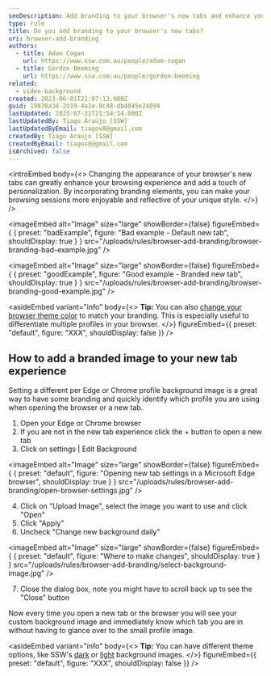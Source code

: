 ```yaml
---
seoDescription: Add branding to your browser's new tabs and enhance your browsing experience with personalized imagery.
type: rule
title: Do you add branding to your browser's new tabs?
uri: browser-add-branding
authors:
  - title: Adam Cogan
    url: https://www.ssw.com.au/people/adam-cogan
  - title: Gordon Beeming
    url: https://www.ssw.com.au/people/gordon-beeming
related:
  - video-background
created: 2023-06-01T21:07:13.000Z
guid: 19870a34-2d19-4a1e-9c48-db4045e24894
lastUpdated: 2025-07-31T21:54:14.000Z
lastUpdatedBy: Tiago Araújo [SSW]
lastUpdatedByEmail: tiagov8@gmail.com
createdBy: Tiago Araújo [SSW]
createdByEmail: tiagov8@gmail.com
isArchived: false
---
```


<introEmbed
  body={<>
Changing the appearance of your browser's new tabs can greatly enhance your browsing experience and add a touch of personalization. By incorporating branding elements, you can make your browsing sessions more enjoyable and reflective of your unique style.
  </>}
/>

<imageEmbed
  alt="Image"
  size="large"
  showBorder={false}
  figureEmbed={ {
    preset: "badExample",
    figure: "Bad example - Default new tab",
    shouldDisplay: true
  } }
  src="/uploads/rules/browser-add-branding/browser-branding-bad-example.jpg"
/>


<imageEmbed
  alt="Image"
  size="large"
  showBorder={false}
  figureEmbed={ {
    preset: "goodExample",
    figure: "Good example - Branded new tab",
    shouldDisplay: true
  } }
  src="/uploads/rules/browser-add-branding/browser-branding-good-example.jpg"
/>



<asideEmbed
  variant="info"
  body={<>
    **Tip:** You can also [change your browser theme color](https://techcommunity.microsoft.com/t5/articles/personalize-microsoft-edge-with-built-in-theme-colors/m-p/2230250?WT.mc_id=DT-MVP-33518) to match your branding. This is especially useful to differentiate multiple profiles in your browser.
  </>}
  figureEmbed={{
    preset: "default",
    figure: "XXX",
    shouldDisplay: false
  }}
/>


## How to add a branded image to your new tab experience

Setting a different per Edge or Chrome profile background image is a great way to have some branding and quickly identify which profile you are using when opening the browser or a new tab.

1. Open your Edge or Chrome browser
2. If you are not in the new tab experience click the + button to open a new tab
3. Click on settings | Edit Background

   
<imageEmbed
  alt="Image"
  size="large"
  showBorder={false}
  figureEmbed={ {
    preset: "default",
    figure: "Opening new tab settings in a Microsoft Edge browser",
    shouldDisplay: true
  } }
  src="/uploads/rules/browser-add-branding/open-browser-settings.jpg"
/>


4. Click on "Upload Image", select the image you want to use and click "Open"
5. Click "Apply"
6. Uncheck "Change new background daily"

   
<imageEmbed
  alt="Image"
  size="large"
  showBorder={false}
  figureEmbed={ {
    preset: "default",
    figure: "Where to make changes",
    shouldDisplay: true
  } }
  src="/uploads/rules/browser-add-branding/select-background-image.jpg"
/>


7. Close the dialog box, note you might have to scroll back up to see the "Close" button

Now every time you open a new tab or the browser you will see your custom background image and immediately know which tab you are in without having to glance over to the small profile image.


<asideEmbed
  variant="info"
  body={<>
    **Tip:** You can have different theme options, like SSW's [dark](dark-ssw-wallpaper.png) or [light](light-ssw-wallpaper.jpg) background images.
  </>}
  figureEmbed={{
    preset: "default",
    figure: "XXX",
    shouldDisplay: false
  }}
/>
